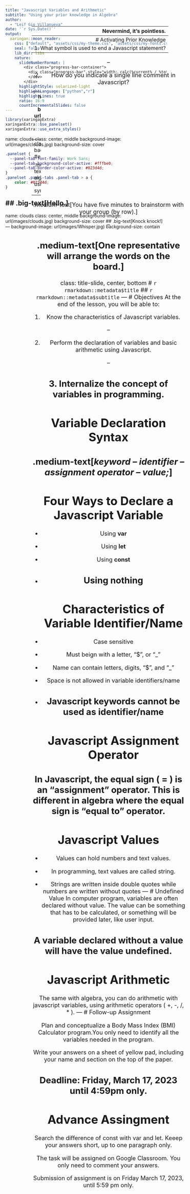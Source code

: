 ```yaml
---
title: "Javascript Variables and Arithmetic"
subtitle: "Using your prior knowledge in Algebra"
author: 
  - "Leif Gio Villanueva"
date: '`r Sys.Date()`'
output:
  xaringan::moon_reader:
    css: ["default", "assets/css/my-theme.css", "assets/css/my-fonts.css"]
    seal: false
    lib_dir: libs
    nature:
      slideNumberFormat: |  
        <div class="progress-bar-container">
          <div class="progress-bar" style="width: calc(%current% / %total% * 100%);">
          </div>
        </div>
      highlightStyle: solarized-light
      highlightLanguage: ["python","r"]
      highlightLines: true
      ratio: 16:9
      countIncrementalSlides: false
---
```

```r
library(xaringanExtra)
xaringanExtra::use_panelset()
xaringanExtra::use_extra_styles()
```
name: clouds
class: center, middle
background-image: url(images/clouds.jpg)
background-size: cover

```css
.panelset {
  --panel-tab-font-family: Work Sans;
  --panel-tab-background-color-active: #fffbe0;
  --panel-tab-border-color-active: #023d4d;
}
.panelset .panel-tabs .panel-tab > a {
	color: #023d4d;
}
```

## .big-text[Hello.]
---
name: clouds
class: center, middle
background-image: url(images/clouds.jpg)
background-size: cover
## .big-text[Knock knock!]
---
background-image: url(images/Whisper.jpg)
background-size: contain

<div class="word-bubble" style="
  position: absolute; 
  text-align: center;
  width: 50%; 
  top: 120px;
  left: 310px;
  font-size: 1.3em;
"> Nevermind, it's <b>pointless</b>.</div>
---
# Activating Prior Knowledge
1. What symbol is used to end a Javascript statement?

--

2. How do you indicate a single line comment in Javascript?

---
name: clouds
class: center, middle
background-image: url(images/clouds.jpg)
background-size: cover
## .big-text[Word Cloud]
---
class: center, middle
background-color: #e6f3fc

.medium-text[Construct a simple algebraic expression using the words and symbols provided.]

--

.medium-text[You have five minutes to brainstorm with your group (by row).]

--

.medium-text[One representative will arrange the words on the board.]
---
class: title-slide, center, bottom
# `r rmarkdown::metadata$title`
## `r rmarkdown::metadata$subtitle`
---
# Objectives
At the end of the lesson, you will be able to:

1. Know the characteristics of Javascript variables.

--

2. Perform the declaration of variables and basic arithmetic using Javascript.

--

3. Internalize the concept of variables in programming.
---

# Variable Declaration Syntax
.medium-text[*keyword – identifier – assignment operator – value;*]
---
# Four Ways to Declare a Javascript Variable
- Using **var**

- Using **let**

- Using **const**

- Using nothing
---
# Characteristics of Variable Identifier/Name
- Case sensitive

- Must beign with a letter, “$”, or “_”

- Name can contain letters, digits, “$”, and “_"

- Space is not allowed in variable identifiers/name

- Javascript keywords cannot be used as identifier/name
---
# Javascript Assignment Operator

In Javascript, the equal sign ( = ) is an "assignment" operator. This  is  different  in  algebra  where  the  equal  sign  is  "equal  to" operator.
---
# Javascript Values
- Values can hold numbers and text values.

- In programming, text values are called string.

- Strings are written inside double quotes while numbers are
written without quotes
---
# Undefined Value
In computer program, variables are often declared without value. The
value can be something that has to be calculated, or something will
be provided later, like user input.

A variable declared without a value will have the value undefined.
---
# Javascript Arithmetic
The  same  with  algebra,  you  can  do  arithmetic  with  javascript
variables, using arithmetic operators ( +, -, /, * ).
---
# Follow-up Assignment

Plan and conceptualize a Body Mass Index (BMI) Calculator program.You only need to identify all the variables needed in the program.

Write your answers on a sheet of yellow pad, including your name and section on the top of the paper.

**Deadline:** Friday, March 17, 2023 until 4:59pm only.
---
# Advance Assingment

Search the difference of const with var and let. Keeep your answers short, up to one paragraph only.

The task will be assigned on Google Classroom. You only need to comment your answers.

Submission of assignment is on Friday March 17, 2023, until 5:59 pm only.
